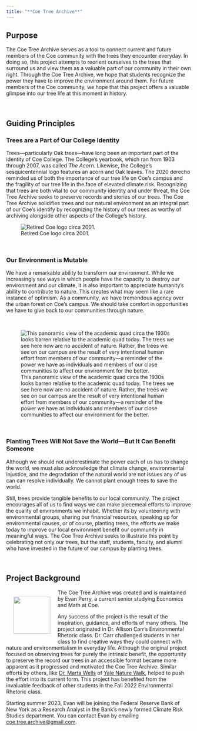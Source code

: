 ```yaml
---
title: "**Coe Tree Archive**"
---
```


## **Purpose**

The Coe Tree Archive serves as a tool to connect current and future members of the Coe community with the trees they encounter everyday. In doing so, this project attempts to reorient ourselves to the trees that surround us and view them as a valuable part of our community in their own right. Through the Coe Tree Archive, we hope that students recognize the power they have to improve the environment around them. For future members of the Coe community, we hope that this project offers a valuable glimpse into our tree life at this moment in history.

<br>

## **Guiding Principles**

### **Trees are a Part of Our College Identity**

Trees---particularly Oak trees---have long been an important part of the identity of Coe College. The College's yearbook, which ran from 1903 through 2007, was called *The Acorn*. Likewise, the College's sesquicentennial logo features an acorn and Oak leaves. The 2020 derecho reminded us of both the importance of our tree life on Coe's campus and the fragility of our tree life in the face of elevated climate risk. Recognizing that trees are both vital to our community identity and under threat, the Coe Tree Archive seeks to preserve records and stories of our trees. The Coe Tree Archive solidifies trees and our natural environment as an integral part of our Coe's identify by recognizing the history of our trees as worthy of archiving alongside other aspects of the College's history.

![Retired Coe logo circa 2001.](images/old_logo.png)

<br>

### **Our Environment is Mutable**

We have a remarkable ability to transform our environment. While we increasingly see ways in which people have the capacity to destroy our environment and our climate, it is also important to appreciate humanity's ability to contribute to nature. This creates what may seem like a rare instance of optimism. As a community, we have tremendous agency over the urban forest on Coe's campus. We should take comfort in opportunities we have to give back to our communities through nature.

<br>

::: column-page
![This panoramic view of the academic quad circa the 1930s looks barren relative to the academic quad today. The trees we see here now are no accident of nature. Rather, the trees we see on our campus are the result of very intentional human effort from members of our community---a reminder of the power we have as individuals and members of our close communities to affect our environment for the better.](images/academic_quad.png)
:::

<br>

### **Planting Trees Will Not Save the World---But It Can Benefit Someone**

Although we should not underestimate the power each of us has to change the world, we must also acknowledge that climate change, environmental injustice, and the degradation of the natural world are not issues any of us can can resolve individually. We cannot plant enough trees to save the world.

Still, trees provide tangible benefits to our local community. The project encourages all of us to find ways we can make piecemeal efforts to improve the quality of environments we inhabit. Whether its by volunteering with environmental groups, sharing our financial resources, speaking up for environmental causes, or of course, planting trees, the efforts we make today to improve our local environment benefit our community in meaningful ways. The Coe Tree Archive seeks to illustrate this point by celebrating not only our trees, but the staff, students, faculty, and alumni who have invested in the future of our campus by planting trees.

<br>

## **Project Background**

::: column-margin
<img src="images/evan_perry.png" align="left" width="100" hspace="20" vspace="20"/>
:::

The Coe Tree Archive was created and is maintained by Evan Perry, a current senior studying Economics and Math at Coe.

Any success of the project is the result of the inspiration, guidance, and efforts of many others. The project originated in Dr. Allison Carr's Environmental Rhetoric class. Dr. Carr challenged students in her class to find creative ways they could connect with nature and environmentalism in everyday life. Although the original project focused on observing trees for purely the intrinsic benefit, the opportunity to preserve the record our trees in an accessible format became more apparent as it progressed and motivated the Coe Tree Archive. Similar efforts by others, like [Dr. Marta Wells](https://eeb.yale.edu/people/faculty-lecturer/marta-wells) of [Yale Nature Walk](https://naturewalk.yale.edu/about), helped to push the effort into its current form. This project has benefited from the invaluable feedback of other students in the Fall 2022 Environmental Rhetoric class.

Starting summer 2023, Evan will be joining the Federal Reserve Bank of New York as a Research Analyst in the Bank's newly formed Climate Risk Studies department. You can contact Evan by emailing [coe.tree.archive\@gmail.com](mailto:coe.tree.archive@gmail.com).
